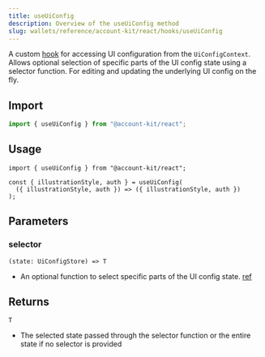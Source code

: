 ```yaml
---
title: useUiConfig
description: Overview of the useUiConfig method
slug: wallets/reference/account-kit/react/hooks/useUiConfig
---
```


A custom [hook](https://github.com/alchemyplatform/aa-sdk/blob/main/account-kit/react/src/hooks/useUiConfig.tsx) for accessing UI configuration from the `UiConfigContext`. Allows optional selection of specific parts of the UI config state using a selector function.
For editing and updating the underlying UI config on the fly.

## Import

```ts
import { useUiConfig } from "@account-kit/react";
```

## Usage

```tsx twoslash
import { useUiConfig } from "@account-kit/react";

const { illustrationStyle, auth } = useUiConfig(
  ({ illustrationStyle, auth }) => ({ illustrationStyle, auth })
);
```

## Parameters

### selector

`(state: UiConfigStore) => T`

- An optional function to select specific parts of the UI config state. [ref](https://github.com/alchemyplatform/aa-sdk/blob/main/account-kit/react/src/hooks/useUiConfig.tsx#L23)

## Returns

`T`

- The selected state passed through the selector function or the entire state if no selector is provided
